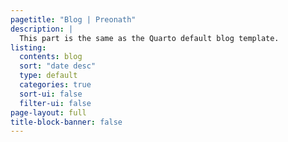 ```yaml
---
pagetitle: "Blog | Preonath"
description: |
  This part is the same as the Quarto default blog template. 
listing:
  contents: blog
  sort: "date desc"
  type: default
  categories: true
  sort-ui: false
  filter-ui: false
page-layout: full
title-block-banner: false
---
```



